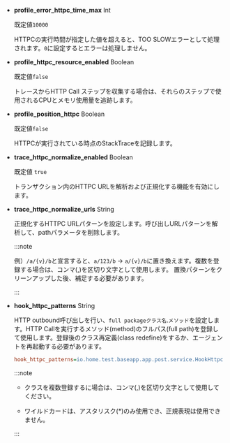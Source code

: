 - **profile_error_httpc_time_max** <span class='type'>Int</span>

  既定値`10000`

  HTTPCの実行時間が指定した値を超えると、TOO SLOWエラーとして処理されます。`0`に設定するとエラーは処理しません。

- **profile_httpc_resource_enabled** <span class='type'>Boolean</span>

  既定値`false`

  トレースからHTTP Call ステップを収集する場合は、それらのステップで使用されるCPUとメモリ使用量を追跡します。

- **profile_position_httpc** <span class='type'>Boolean</span>

  既定値`false`

  HTTPCが実行されている時点のStackTraceを記録します。

- **trace_httpc_normalize_enabled** <span class='type'>Boolean</span>

  既定値 `true`

  トランザクション内のHTTPC URLを解析および正規化する機能を有効にします。

- **trace_httpc_normalize_urls** <span class='type'>String</span>

  正規化するHTTPC URLパターンを設定します。呼び出しURLパターンを解析して、pathパラメータを削除します。

  :::note

  例）`/a/{v}/b`と宣言すると、`a/123/b` → `a/{v}/b`に置き換えます。複数を登録する場合は、コンマ(,)を区切り文字として使用します。 置換パターンをクリーンアップした後、補足する必要があります。

  :::

- **hook_httpc_patterns** <span class='type'>String</span>

  HTTP outbound呼び出しを行い、`full packageクラス名`.`メソッド`を設定します。HTTP Callを実行するメソッド(method)のフルパス(full path)を登録して使用します。登録後のクラス再定義(class redefine)をするか、エージェントを再起動する必要があります。

  ```ini title='whatap.conf'
  hook_httpc_patterns=io.home.test.baseapp.app.post.service.HookHttpcService.*
  ```

  :::note

  - クラスを複数登録するに場合は、コンマ(,)を区切り文字として使用してください。 

  - ワイルドカードは、アスタリスク(\*)のみ使用でき、正規表現は使用できません。

  :::
